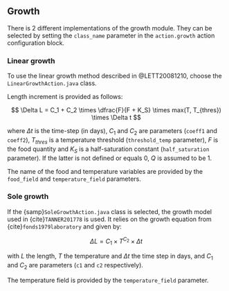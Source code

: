 

## Growth {#sec-growth-proc}

There is 2 different implementations of the growth module. They can be selected by setting the
`class_name` parameter in the `action.growth` action configuration block.

### Linear growth

To use the linear growth method described in @LETT20081210, choose the `LinearGrowthAction.java` class.

Length increment is provided as follows:

$$
\Delta L = C_1 + C_2 \times \dfrac{F}{F + K_S} \times max(T, T_{thres}) \times \Delta t
$$

where $\Delta t$ is the time-step (in days), $C_1$ and $C_2$ are parameters (`coeff1` and `coeff2`), $T_{thres}$ is a temperature threshold (`threshold_temp` parameter), $F$ is the food quantity and $K_S$ is
a half-saturation constant (`half_saturation` parameter). If the latter is not defined or equals 0, $Q$ is assumed to be $1$.

The name of the food and temperature variables are provided by the `food_field` and `temperature_field` parameters.

<!-- TODO Add the description of the DEB module -->


### Sole growth

If the {samp}`SoleGrowthAction.java` class is selected, the growth model used in {cite}`TANNER201778` is
used. It relies on the growth equation from {cite}`fonds1979laboratory` and given by:

$$
\Delta L = C_1 \times T^{C_2} \times \Delta t
$$

with $L$ the length, $T$ the temperature and $\Delta t$ the time step in days, and $C_1$ and $C_2$ are parameters (`c1` and `c2` respectively).

The temperature field is provided by the `temperature_field` parameter.
